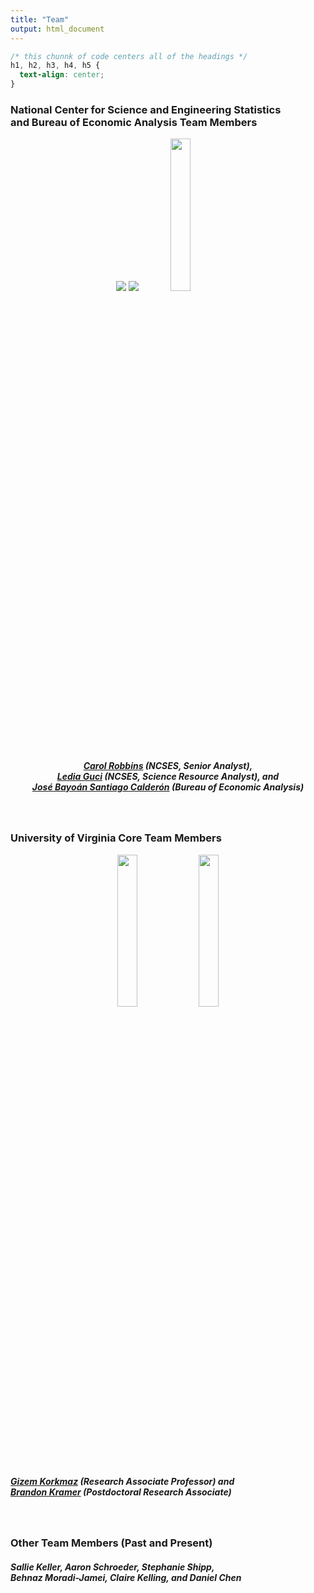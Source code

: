 ```yaml
---
title: "Team"
output: html_document
---
```


```css
/* this chunnk of code centers all of the headings */
h1, h2, h3, h4, h5 {
  text-align: center;
}
```

### National Center for Science and Engineering Statistics <br> and Bureau of Economic Analysis Team Members 

<center>
![](/./overview_files/carol.png) ![](/./overview_files/ledia.png) ![](/./overview_files/bayoan.jpg){width=25%}
</center>

##### [Carol Robbins](https://www.nsf.gov/staff/staff_bio.jsp?lan=crobbins&from_org=) (NCSES, Senior Analyst), <br>[Ledia Guci](https://www.nsf.gov/staff/staff_bio.jsp?lan=lguci&from_org=) (NCSES, Science Resource Analyst), and <br>[José Bayoán Santiago Calderón](https://biocomplexity.virginia.edu/j-bayoan-santiago-calderon) (Bureau of Economic Analysis) {style=text-align:center}

<br>

### University of Virginia Core Team Members 

<center>
![](/./overview_files/gizem.jpg){width=25%} ![](/./overview_files/brandon.jpg){width=25%}
</center>

##### [Gizem Korkmaz](https://biocomplexity.virginia.edu/gizem-korkmaz) (Research Associate Professor) and <br>[Brandon Kramer](https://www.brandonleekramer.com/about/) (Postdoctoral Research Associate)

<br>

### Other Team Members (Past and Present)

##### Sallie Keller, Aaron Schroeder, Stephanie Shipp, <br>Behnaz Moradi-Jamei, Claire Kelling, and Daniel Chen

<br>